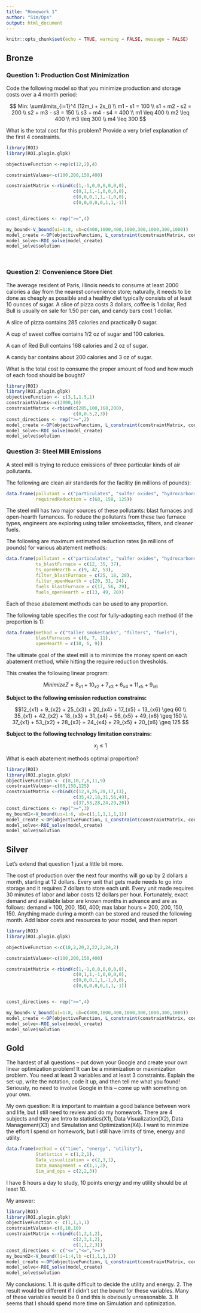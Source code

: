 ```yaml
---
title: "Homework 1"
author: "Sim/Ops"
output: html_document
---
```


```r
knitr::opts_chunk$set(echo = TRUE, warning = FALSE, message = FALSE)
```

## Bronze

### Question 1: Production Cost Minimization

Code the following model so that you minimize production and storage costs over a 4 month period:

$$
Min: \sum\limits_{i=1}^4 (12m_i + 2s_i) \\
m1 - s1 = 100 \\
s1 + m2 - s2 = 200 \\
s2 + m3 - s3 = 150 \\
s3 + m4 - s4 = 400 \\
m1 \leq 400 \\
m2 \leq 400 \\
m3 \leq 300 \\
m4 \leq 300
$$


What is the total cost for this problem? Provide a very brief explanation of the first 4 constraints.
```r
library(ROI)
library(ROI.plugin.glpk)

objectiveFunction <-rep(c(12,2),4)

constraintValues<-c(100,200,150,400)

constraintMatrix <-rbind(c(1,-1,0,0,0,0,0,0),
                         c(0,1,1,-1,0,0,0,0),
                         c(0,0,0,1,1,-1,0,0),
                         c(0,0,0,0,0,1,1,-1))


const_directions <- rep(">=",4)

my_bound<-V_bound(ui=1:8, ub=c(400,1000,400,1000,300,1000,300,1000))
model_create <-OP(objectiveFunction, L_constraint(constraintMatrix, const_directions,constraintValues), maximum = FALSE, bounds = my_bound)
model_solve<-ROI_solve(model_create)
model_solve$solution




```


### Question 2: Convenience Store Diet

The average resident of Paris, Illinois needs to consume at least 2000 calories a day from the nearest convenience store; naturally, it needs to be done as cheaply as possible and a healthy diet typically consists of at least 10 ounces of sugar. A slice of pizza costs 3 dollars, coffee is 1 dollar, Red Bull is usually on sale for 1.50 per can, and candy bars cost 1 dollar.

A slice of pizza contains 285 calories and practically 0 sugar.

A cup of sweet coffee contains 1/2 oz of sugar and 100 calories.

A can of Red Bull contains 168 calories and 2 oz of sugar.

A candy bar contains about 200 calories and 3 oz of sugar.

What is the total cost to consume the proper amount of food and how much of each food should be bought?

```r
library(ROI)
library(ROI.plugin.glpk)
objectiveFunction <- c(3,1,1.5,1)
constraintValues<-c(2000,10)
constraintMatrix <-rbind(c(285,100,168,200),
                         c(0,0.5,2,3))
const_directions <- rep(">=",2)
model_create <-OP(objectiveFunction, L_constraint(constraintMatrix, const_directions,constraintValues), maximum = FALSE)
model_solve<-ROI_solve(model_create)
model_solve$solution
```



### Question 3: Steel Mill Emissions

A steel mill is trying to reduce emissions of three particular kinds of air pollutants.

The following are clean air standards for the facility (in millions of pounds):

```r
data.frame(pollutant = c("particulates", "sulfer oxides", "hydrocarbons"), 
           requiredReduction = c(60, 150, 125))
```

The steel mill has two major sources of these pollutants: blast furnaces and open-hearth furnances. To reduce the pollutants from these two furnace types, engineers are exploring using taller smokestacks, filters, and cleaner fuels.

The following are maximum estimated reduction rates (in millions of pounds) for various abatement methods:

```r
data.frame(pollutant = c("particulates", "sulfer oxides", "hydrocarbons"), 
           ts_blastFurnace = c(12, 35, 37), 
           ts_openHearth = c(9, 42, 53), 
           filter_blastFurnace = c(25, 18, 28), 
           filter_openHearth = c(20, 31, 24), 
           fuels_blastFurnace = c(17, 56, 29), 
           fuels_openHearth = c(13, 49, 20))
```

Each of these abatement methods can be used to any proportion.

The following table specifies the cost for fully-adopting each method (if the proportion is 1):

```r
data.frame(method = c("taller smokestacks", "filters", "fuels"), 
           blastFurnaces = c(8, 7, 11), 
           openHearth = c(10, 6, 9))
```


The ultimate goal of the steel mill is to minimize the money spent on each abatement method, while hitting the require reduction thresholds.

This creates the following linear program:

$$Minimize Z = 8_{x1} + 10_{x2} +7_{x3} +6_{x4} + 11_{x5} + 9_{x6}$$

**Subject to the following emission reduction constrains:**

$$12_{x1} + 9_{x2} + 25_{x3} + 20_{x4} + 17_{x5} + 13_{x6} \geq 60 \\
35_{x1} + 42_{x2} + 18_{x3} + 31_{x4} + 56_{x5} + 49_{x6} \geq 150 \\
37_{x1} + 53_{x2} + 28_{x3} + 24_{x4} + 29_{x5} + 20_{x6} \geq 125
$$

**Subject to the following technology limitation constrains:**

$$x_j \leq 1$$

What is each abatement methods optimal proportion?
```r
library(ROI)
library(ROI.plugin.glpk)
objectiveFunction <- c(8,10,7,6,11,9)
constraintValues<-c(60,150,125)
constraintMatrix <-rbind(c(12,9,25,20,17,13),
                         c(35,42,18,31,56,49),
                         c(37,53,28,24,29,20))
const_directions <- rep(">=",3)
my_bound1<-V_bound(ui=1:6, ub=c(1,1,1,1,1,1))
model_create <-OP(objectiveFunction, L_constraint(constraintMatrix, const_directions,constraintValues), maximum = FALSE,bounds=my_bound1)
model_solve<-ROI_solve(model_create)
model_solve$solution

```



## Silver

Let's extend that question 1 just a little bit more.

The cost of production over the next four months will go up by 2 dollars a month, starting at 12 dollars. Every unit that gets made needs to go into storage and it requires 2 dollars to store each unit. Every unit made requires 30 minutes of labor and labor costs 12 dollars per hour. Fortunately, exact demand and available labor are known months in advance and are as follows: demand = 100, 200, 150, 400; max labor hours = 200, 200, 150, 150. Anything made during a month can be stored and reused the following month. Add labor costs and resources to your model, and then report 
```r
library(ROI)
library(ROI.plugin.glpk)

objectiveFunction <-c(18,2,20,2,22,2,24,2)

constraintValues<-c(100,200,150,400)

constraintMatrix <-rbind(c(1,-1,0,0,0,0,0,0),
                         c(0,1,1,-1,0,0,0,0),
                         c(0,0,0,1,1,-1,0,0),
                         c(0,0,0,0,0,1,1,-1))


const_directions <- rep(">=",4)

my_bound<-V_bound(ui=1:8, ub=c(400,1000,400,1000,300,1000,300,1000))
model_create <-OP(objectiveFunction, L_constraint(constraintMatrix, const_directions,constraintValues), maximum = FALSE, bounds = my_bound)
model_solve<-ROI_solve(model_create)
model_solve$solution
```


## Gold

The hardest of all questions -- put down your Google and create your own linear optimization problem! It can be a minimization or maximization problem. You need at least 3 variables and at least 3 constraints. Explain the set-up, write the notation, code it up, and then tell me what you found! Seriously, no need to involve Google in this -- come up with something on your own.

My own question:
It is important to maintain a good balance between work and life, but I still need to review and do my homework. There are 4 subjects and they are Intro to statistics(X1), Data Visualization(X2), Data Management(X3) and Simulation and Optimization(X4). I want to minimize the effort I spend on homework, but I still have limits of time, energy and utility.
```r
data.frame(method = c("time", "energy", "utility"), 
           Statistics = c(1,2,1), 
           Data_visualization = c(2,3,1),
           Data_management = c(1,1,2),
           Sim_and_ops = c(2,2,3))
```
I have 8 hours a day to study, 10 points energy and my utility should be at least 10.

My answer:
```r
library(ROI)
library(ROI.plugin.glpk)
objectiveFunction <- c(1,1,1,1)
constraintValues<-c(8,10,10)
constraintMatrix <-rbind(c(1,2,1,2),
                         c(2,3,1,2),
                         c(1,1,2,3))
const_directions <- c("<=","<=",">=")
my_bound2<-V_bound(li=1:4,lb =c(1,1,1,1))
model_create <-OP(objectiveFunction, L_constraint(constraintMatrix, const_directions,constraintValues), maximum = FALSE,bounds=my_bound2)
model_solve<-ROI_solve(model_create)
model_solve$solution
```
My conclusions:
1. It is quite difficult to decide the utility and energy. 
2. The result would be different if I didn't set the bound for these variables. Many of these variables would be 0 and this is obviously unreasonable.
3. It seems that I should spend more time on Simulation and optimization.

